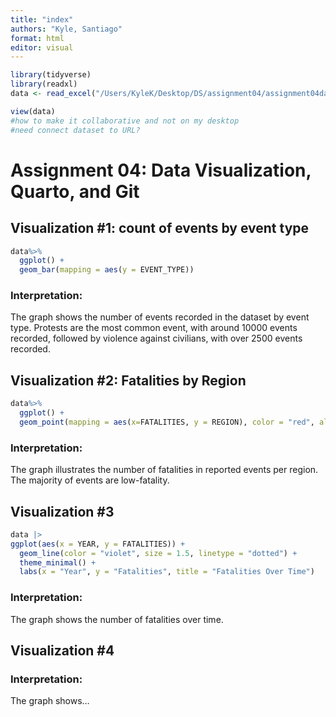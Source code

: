 ```yaml
---
title: "index"
authors: "Kyle, Santiago"
format: html
editor: visual
---
```


```r
library(tidyverse)
library(readxl)
data <- read_excel("/Users/KyleK/Desktop/DS/assignment04/assignment04data.xlsx")

view(data)
#how to make it collaborative and not on my desktop
#need connect dataset to URL? 
```

# Assignment 04: Data Visualization, Quarto, and Git

## Visualization #1: count of events by event type

```r
data%>%
  ggplot() +
  geom_bar(mapping = aes(y = EVENT_TYPE))
```

### Interpretation:

The graph shows the number of events recorded in the dataset by event type. Protests are the most common event, with around 10000 events recorded, followed by violence against civilians, with over 2500 events recorded.

## Visualization #2: Fatalities by Region

```r
data%>%
  ggplot() +
  geom_point(mapping = aes(x=FATALITIES, y = REGION), color = "red", alpha = 0.1)
```

### Interpretation:

The graph illustrates the number of fatalities in reported events per region. The majority of events are low-fatality.

## Visualization #3

```r
data |>
ggplot(aes(x = YEAR, y = FATALITIES)) +
  geom_line(color = "violet", size = 1.5, linetype = "dotted") +
  theme_minimal() +
  labs(x = "Year", y = "Fatalities", title = "Fatalities Over Time")
```

### Interpretation:

The graph shows the number of fatalities over time.

## Visualization #4

### Interpretation:

The graph shows...
